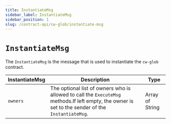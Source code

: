 ```yaml
---
title: InstantiateMsg
sidebar_label: InstantiateMsg
sidebar_position: 1
slug: /contract-api/cw-glob/instantiate-msg
---
```


# `InstantiateMsg`

The `InstantiateMsg` is the message that is used to instantiate the `cw-glob` contract.

InstantiateMsg  | Description | Type |
--- | --- | --- | 
`owners` | The optional list of owners who is allowed to call the `ExecuteMsg` methods.If left empty, the owner is set to the sender of the `InstantiateMsg`.  | Array of String
